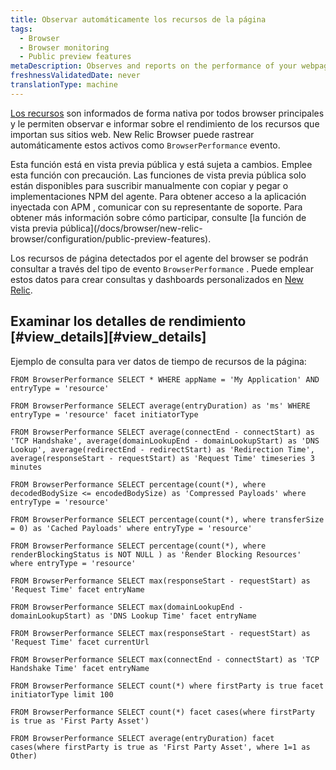 ```yaml
---
title: Observar automáticamente los recursos de la página
tags:
  - Browser
  - Browser monitoring
  - Public preview features
metaDescription: Observes and reports on the performance of your webpages by automatically observing page resource timings.
freshnessValidatedDate: never
translationType: machine
---
```


[Los recursos](https://developer.mozilla.org/en-US/docs/Web/API/PerformanceResourceTiming) son informados de forma nativa por todos browser principales y le permiten observar e informar sobre el rendimiento de los recursos que importan sus sitios web. New Relic Browser puede rastrear automáticamente estos activos como `BrowserPerformance` evento.

<Callout variant="important">
  Esta función está en vista previa pública y está sujeta a cambios. Emplee esta función con precaución. Las funciones de vista previa pública solo están disponibles para suscribir manualmente con copiar y pegar o implementaciones NPM del agente. Para obtener acceso a la aplicación inyectada con APM , comunicar con su representante de soporte. Para obtener más información sobre cómo participar, consulte [la función de vista previa pública](/docs/browser/new-relic-browser/configuration/public-preview-features).
</Callout>

Los recursos de página detectados por el agente del browser se podrán consultar a través del tipo de evento `BrowserPerformance` . Puede emplear estos datos para crear consultas y dashboards personalizados en [New Relic](/docs/new-relic-one/use-new-relic-one/get-started/introduction-new-relic-one).

## Examinar los detalles de rendimiento [#view\_details][#view_details]

Ejemplo de consulta para ver datos de tiempo de recursos de la página:

```nrql
FROM BrowserPerformance SELECT * WHERE appName = 'My Application' AND entryType = 'resource'
```

```nrql
FROM BrowserPerformance SELECT average(entryDuration) as 'ms' WHERE entryType = 'resource' facet initiatorType
```

```nrql
FROM BrowserPerformance SELECT average(connectEnd - connectStart) as 'TCP Handshake', average(domainLookupEnd - domainLookupStart) as 'DNS Lookup', average(redirectEnd - redirectStart) as 'Redirection Time', average(responseStart - requestStart) as 'Request Time' timeseries 3 minutes
```

```nrql
FROM BrowserPerformance SELECT percentage(count(*), where decodedBodySize <= encodedBodySize) as 'Compressed Payloads' where entryType = 'resource'
```

```nrql
FROM BrowserPerformance SELECT percentage(count(*), where transferSize = 0) as 'Cached Payloads' where entryType = 'resource'
```

```nrql
FROM BrowserPerformance SELECT percentage(count(*), where renderBlockingStatus is NOT NULL ) as 'Render Blocking Resources' where entryType = 'resource'
```

```nrql
FROM BrowserPerformance SELECT max(responseStart - requestStart) as 'Request Time' facet entryName
```

```nrql
FROM BrowserPerformance SELECT max(domainLookupEnd - domainLookupStart) as 'DNS Lookup Time' facet entryName
```

```nrql
FROM BrowserPerformance SELECT max(responseStart - requestStart) as 'Request Time' facet currentUrl
```

```nrql
FROM BrowserPerformance SELECT max(connectEnd - connectStart) as 'TCP Handshake Time' facet entryName
```

```nrql
FROM BrowserPerformance SELECT count(*) where firstParty is true facet initiatorType limit 100
```

```nrql
FROM BrowserPerformance SELECT count(*) facet cases(where firstParty is true as 'First Party Asset')
```

```nrql
FROM BrowserPerformance SELECT average(entryDuration) facet cases(where firstParty is true as 'First Party Asset', where 1=1 as Other)
```